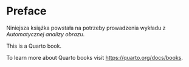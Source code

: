 # Preface {.unnumbered}

Niniejsza książka powstała na potrzeby prowadzenia wykładu z *Automatycznej analizy obrazu*.

This is a Quarto book.

To learn more about Quarto books visit <https://quarto.org/docs/books>.

